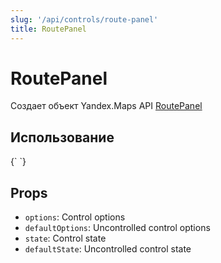 ```yaml
---
slug: '/api/controls/route-panel'
title: RoutePanel
---
```



# RoutePanel

Создает объект Yandex.Maps API [RoutePanel][control]

## Использование

<Canvas>
  {`
  <YMaps>
    <Map
      defaultState={{
        center: [55.751574, 37.573856],
        zoom: 9,
        controls: [],
      }}
    >
      <RoutePanel options={{ float: 'right' }} />
    </Map>
  </YMaps>
`}
</Canvas>

## Props

- `options`: Control options
- `defaultOptions`: Uncontrolled control options
- `state`: Control state
- `defaultState`: Uncontrolled control state

[control]:
  https://tech.yandex.com/maps/doc/jsapi/2.1/ref/reference/control.RoutePanel-docpage/
